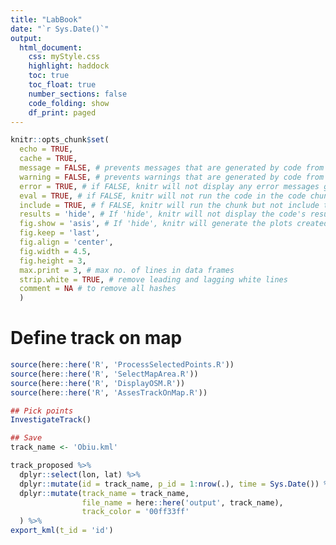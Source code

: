 ```yaml
---
title: "LabBook"
date: "`r Sys.Date()`"
output: 
  html_document:
    css: myStyle.css
    highlight: haddock
    toc: true
    toc_float: true
    number_sections: false
    code_folding: show
    df_print: paged
---
```


```r
knitr::opts_chunk$set(
  echo = TRUE,
  cache = TRUE,
  message = FALSE, # prevents messages that are generated by code from appearing in the finished file
  warning = FALSE, # prevents warnings that are generated by code from appearing in the finished
  error = TRUE, # if FALSE, knitr will not display any error messages generated by the code
  eval = TRUE, # if FALSE, knitr will not run the code in the code chunk
  include = TRUE, # f FALSE, knitr will run the chunk but not include the chunk in the final document
  results = 'hide', # If 'hide', knitr will not display the code's results in the final document. If 'hold', knitr will delay displaying all output pieces until the end of the chunk. If 'asis', knitr will pass through results without reformatting them (useful if results return raw HTML, etc.)
  fig.show = 'asis', # If 'hide', knitr will generate the plots created in the chunk, but not include them in the final document. If 'hold', knitr will delay displaying the plots created by the chunk until the end of the chunk. 
  fig.keep = 'last',
  fig.align = 'center',
  fig.width = 4.5,
  fig.height = 3,
  max.print = 3, # max no. of lines in data frames
  strip.white = TRUE, # remove leading and lagging white lines
  comment = NA # to remove all hashes
  )  
```


# Define track on map

```r
source(here::here('R', 'ProcessSelectedPoints.R'))
source(here::here('R', 'SelectMapArea.R'))
source(here::here('R', 'DisplayOSM.R'))
source(here::here('R', 'AssesTrackOnMap.R'))

## Pick points
InvestigateTrack()
```


```r
## Save
track_name <- 'Obiu.kml'

track_proposed %>% 
  dplyr::select(lon, lat) %>% 
  dplyr::mutate(id = track_name, p_id = 1:nrow(.), time = Sys.Date()) %>% 
  dplyr::mutate(track_name = track_name, 
                file_name = here::here('output', track_name), 
                track_color = '00ff33ff'
  ) %>% 
export_kml(t_id = 'id')
```

